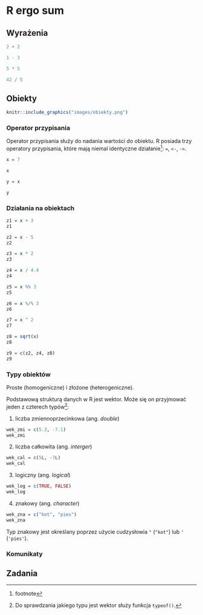 # R ergo sum {#ergosum}

<!-- kod nie przyjmuje literówek -->

## Wyrażenia

<!-- - wyrażenia (e.g. 2 + 2) -->

```r
2 + 2
```

```r
1 - 3
```

```r
5 * 5
```

```r
42 / 5
```

## Obiekty

<!-- - obiekty (zmienne) -->
```r
knitr::include_graphics("images/obiekty.png")
```

### Operator przypisania

Operator przypisania służy do nadania wartości do obiektu.
R posiada trzy operatory przypisania, które mają niemal identyczne działanie^[footnote]: `=`, `<-`, `->`.

```r
x = 7
```

```r
x
```

```r
y = x
```

```r
y
```

<!-- - operator przypisania + działanie w pamięci -->

### Działania na obiektach

<!-- - działania na obiektach -->

```r
z1 = x + 3
z1
```

```r
z2 = x - 5
z2
```

```r
z3 = x * 2
z3
```

```r
z4 = x / 4.4
z4
```

```r
z5 = x %% 3
z5
```

```r
z6 = x %/% 3
z6
```

```r
z7 = x ^ 2
z7
```

```r
z8 = sqrt(x)
z8
```

```r
z9 = c(z2, z4, z8)
z9
```

### Typy obiektów

Proste (homogeniczne) i złożone (heterogeniczne). <!-- ref to ch05)-->

Podstawową strukturą danych w R jest wektor.
Może się on przyjmować jeden z czterech typów^[Do sprawdzania jakiego typu jest wektor służy funkcja `typeof()`.]:

1. liczba zmiennoprzecinkowa (ang. *double*)

```r
wek_zmi = c(5.3, -7.1)
wek_zmi
```

2. liczba całkowita (ang. *interger*)

```r
wek_cal = c(5L, -7L)
wek_cal
```

3. logiczny (ang. *logical*)

```r
wek_log = c(TRUE, FALSE)
wek_log
```

4. znakowy (ang. *character*)

```r
wek_zna = c("kot", "pies")
wek_zna
```

Typ znakowy jest określany poprzez użycie cudzysłowia `"` (`"kot"`) lub `'` (`'pies'`). <!--ref to style-->

<!-- Zmienna skalarna (block) -->

<!-- Brakujące wartości `NA` -->

<!-- coercion -->

<!-- integer division block -->

### Komunikaty

<!-- with examples-->
<!-- - błędy/ostrzeżenia -->
<!-- - komentarze -->
<!-- - czytelność kodu/ styl -->
<!-- wersje R -->

## Zadania

<!-- może użycie podstawowych funkcji na wektorach i co to znaczy - length, paste, etc.? -->